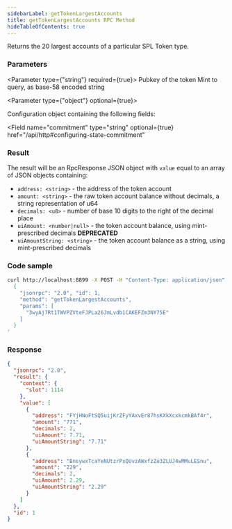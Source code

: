 ```yaml
---
sidebarLabel: getTokenLargestAccounts
title: getTokenLargestAccounts RPC Method
hideTableOfContents: true
---
```


Returns the 20 largest accounts of a particular SPL Token type.

<DocSideBySide>

<DocLeftSide>

### Parameters

<Parameter type={"string"} required={true}>
  Pubkey of the token Mint to query, as base-58 encoded string
</Parameter>

<Parameter type={"object"} optional={true}>

Configuration object containing the following fields:

<Field
  name="commitment"
  type="string"
  optional={true}
  href="/api/http#configuring-state-commitment"
></Field>

</Parameter>

### Result

The result will be an RpcResponse JSON object with `value` equal to an array of
JSON objects containing:

- `address: <string>` - the address of the token account
- `amount: <string>` - the raw token account balance without decimals, a string
  representation of u64
- `decimals: <u8>` - number of base 10 digits to the right of the decimal place
- `uiAmount: <number|null>` - the token account balance, using mint-prescribed
  decimals **DEPRECATED**
- `uiAmountString: <string>` - the token account balance as a string, using
  mint-prescribed decimals

</DocLeftSide>

<DocRightSide>

### Code sample

```bash
curl http://localhost:8899 -X POST -H "Content-Type: application/json" -d '
  {
    "jsonrpc": "2.0", "id": 1,
    "method": "getTokenLargestAccounts",
    "params": [
      "3wyAj7Rt1TWVPZVteFJPLa26JmLvdb1CAKEFZm3NY75E"
    ]
  }
'
```

### Response

```json
{
  "jsonrpc": "2.0",
  "result": {
    "context": {
      "slot": 1114
    },
    "value": [
      {
        "address": "FYjHNoFtSQ5uijKrZFyYAxvEr87hsKXkXcxkcmkBAf4r",
        "amount": "771",
        "decimals": 2,
        "uiAmount": 7.71,
        "uiAmountString": "7.71"
      },
      {
        "address": "BnsywxTcaYeNUtzrPxQUvzAWxfzZe3ZLUJ4wMMuLESnu",
        "amount": "229",
        "decimals": 2,
        "uiAmount": 2.29,
        "uiAmountString": "2.29"
      }
    ]
  },
  "id": 1
}
```

</DocRightSide>
</DocSideBySide>
